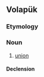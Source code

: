 ==Volapük==

===Etymology===
{{suffix|balat|am|lang=vo}}

===Noun===
{{vo-noun}}

# [[union]]

====Declension====
{{vo-decl-noun}}
